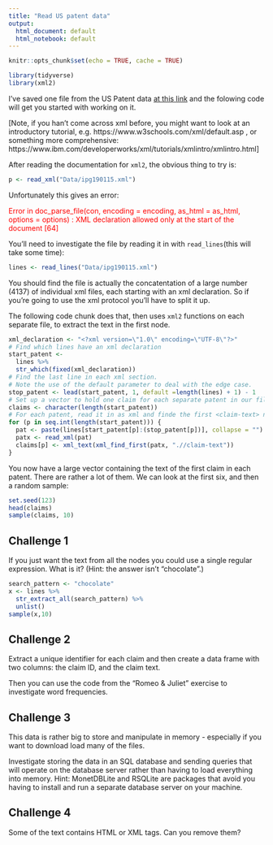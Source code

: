 ---
title: "Read US patent data"
output:
  html_document: default
  html_notebook: default
---

```{r include = FALSE}
knitr::opts_chunk$set(echo = TRUE, cache = TRUE)
```

```{r, message = FALSE, warning = FALSE}
library(tidyverse)
library(xml2)
```

I've saved one file from the US Patent data [at this link](https://bulkdata.uspto.gov/data/patent/grant/redbook/fulltext/2019/)  and the folowing code will get you started with working on it.

[Note, if you han't come across xml before, you might want to look at an introductory tutorial, e.g. https://www.w3schools.com/xml/default.asp , or something more comprehensive: https://www.ibm.com/developerworks/xml/tutorials/xmlintro/xmlintro.html]

After reading the documentation for `xml2`, the obvious thing to try is:

```{r, dont-run-1, eval = FALSE}
p <- read_xml("Data/ipg190115.xml")
```

Unfortunately this gives an error:

<spam style=color:red>Error in doc_parse_file(con, encoding = encoding, as_html = as_html, options = options) : XML declaration allowed only at the start of the document [64]</span>

You'll need to investigate the file by reading it in with `read_lines`(this will take some time):

```{r}
lines <- read_lines("Data/ipg190115.xml")
```

You should find the file is actually the concatentation of a large number (4137) of individual xml files, each starting with an xml declaration. So if you're going to use the xml protocol you'll have to split it up.

The following code chunk does that, then uses `xml2` functions on each separate file, to extract the text in the first <claim-text> node.

```{r}
xml_declaration <- "<?xml version=\"1.0\" encoding=\"UTF-8\"?>"
# Find which lines have an xml declaration
start_patent <- 
  lines %>% 
  str_which(fixed(xml_declaration))
# Find the last line in each xml section.
# Note the use of the default parameter to deal with the edge case.
stop_patent <- lead(start_patent, 1, default =length(lines) + 1) - 1
# Set up a vector to hold one claim for each separate patent in our file.
claims <- character(length(start_patent))
# For each patent, read it in as xml and finde the first <claim-text> node.
for (p in seq.int(length(start_patent))) {
  pat <- paste(lines[start_patent[p]:(stop_patent[p])], collapse = "")
  patx <- read_xml(pat)
  claims[p] <- xml_text(xml_find_first(patx, ".//claim-text"))
}
```

You now have a large vector containing the text of the first claim in each patent. There are rather a lot of them. We can look at the first six, and then a random sample:

```{r}
set.seed(123)
head(claims)
sample(claims, 10)
```


## Challenge 1

If you just want the text from all the <claim-text> nodes you could use a single regular expression. What is it? (Hint: the answer isn't "chocolate".)

```{r}
search_pattern <- "chocolate"
x <- lines %>%
  str_extract_all(search_pattern) %>% 
  unlist()
sample(x,10)
```

## Challenge 2

Extract a unique identifier for each claim and then create a data frame with two columns: the claim ID, and the claim text.

Then you can use the code from the "Romeo & Juliet" exercise to investigate word frequencies.

## Challenge 3

This data is rather big to store and manipulate in memory - especially if you want to download load many of the files.

Investigate storing the data in an SQL database and sending queries that will operate on the database server rather than having to load everything into memory. Hint: MonetDBLite and RSQLite are packages that avoid you having to install and run a separate database server on your machine.

## Challenge 4

Some of the text contains HTML or XML tags. Can you remove them?




